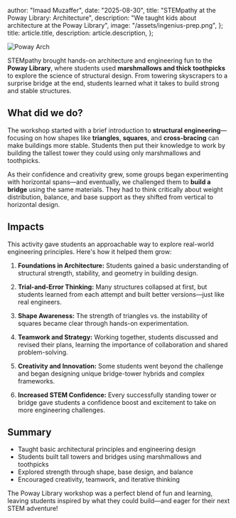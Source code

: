   author: "Imaad Muzaffer",
  date: "2025-08-30",
  title: "STEMpathy at the Poway Library: Architecture",
  description:
    "We taught kids about architecture at the Poway Library",
  image: "/assets/ingenius-prep.png",
};
  title: article.title,
  description: article.description,
};


![Poway Arch](/assets/powayarch.jpg)

STEMpathy brought hands-on architecture and engineering fun to the **Poway Library**, where students used **marshmallows and thick toothpicks** to explore the science of structural design. From towering skyscrapers to a surprise bridge at the end, students learned what it takes to build strong and stable structures.

## What did we do?

The workshop started with a brief introduction to **structural engineering**—focusing on how shapes like **triangles**, **squares**, and **cross-bracing** can make buildings more stable. Students then put their knowledge to work by building the tallest tower they could using only marshmallows and toothpicks.

As their confidence and creativity grew, some groups began experimenting with horizontal spans—and eventually, we challenged them to **build a bridge** using the same materials. They had to think critically about weight distribution, balance, and base support as they shifted from vertical to horizontal design.

## Impacts

This activity gave students an approachable way to explore real-world engineering principles. Here's how it helped them grow:

1. **Foundations in Architecture:** Students gained a basic understanding of structural strength, stability, and geometry in building design.

2. **Trial-and-Error Thinking:** Many structures collapsed at first, but students learned from each attempt and built better versions—just like real engineers.

3. **Shape Awareness:** The strength of triangles vs. the instability of squares became clear through hands-on experimentation.

4. **Teamwork and Strategy:** Working together, students discussed and revised their plans, learning the importance of collaboration and shared problem-solving.

5. **Creativity and Innovation:** Some students went beyond the challenge and began designing unique bridge-tower hybrids and complex frameworks.

6. **Increased STEM Confidence:** Every successfully standing tower or bridge gave students a confidence boost and excitement to take on more engineering challenges.

## Summary

* Taught basic architectural principles and engineering design
* Students built tall towers and bridges using marshmallows and toothpicks
* Explored strength through shape, base design, and balance
* Encouraged creativity, teamwork, and iterative thinking

The Poway Library workshop was a perfect blend of fun and learning, leaving students inspired by what they could build—and eager for their next STEM adventure!
